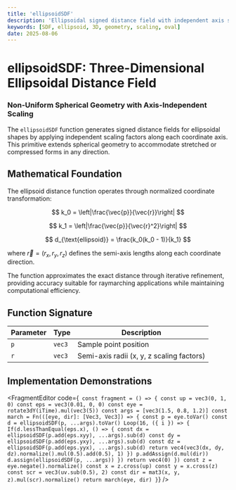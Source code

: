 ```yaml
---
title: 'ellipsoidSDF'
description: 'Ellipsoidal signed distance field with independent axis scaling'
keywords: [SDF, ellipsoid, 3D, geometry, scaling, oval]
date: 2025-08-06
---
```



# ellipsoidSDF: Three-Dimensional Ellipsoidal Distance Field

### Non-Uniform Spherical Geometry with Axis-Independent Scaling

The `ellipsoidSDF` function generates signed distance fields for ellipsoidal shapes by applying independent scaling factors along each coordinate axis. This primitive extends spherical geometry to accommodate stretched or compressed forms in any direction.

## Mathematical Foundation

The ellipsoid distance function operates through normalized coordinate transformation:

$$
k_0 = \left|\frac{\vec{p}}{\vec{r}}\right|
$$

$$
k_1 = \left|\frac{\vec{p}}{\vec{r}^2}\right|
$$

$$
d_{\text{ellipsoid}} = \frac{k_0(k_0 - 1)}{k_1}
$$

where $\vec{r} = (r_x, r_y, r_z)$ defines the semi-axis lengths along each coordinate direction.

The function approximates the exact distance through iterative refinement, providing accuracy suitable for raymarching applications while maintaining computational efficiency.

## Function Signature

| Parameter | Type   | Description                               |
| --------- | ------ | ----------------------------------------- |
| `p`       | `vec3` | Sample point position                     |
| `r`       | `vec3` | Semi-axis radii (x, y, z scaling factors) |

## Implementation Demonstrations

<FragmentEditor
        code={`
const fragment = () => {
        const up = vec3(0, 1, 0)
        const eps = vec3(0.01, 0, 0)
        const eye = rotate3dY(iTime).mul(vec3(5))
        const args = [vec3(1.5, 0.8, 1.2)]
        const march = Fn(([eye, dir]: [Vec3, Vec3]) => {
                const p = eye.toVar()
                const d = ellipsoidSDF(p, ...args).toVar()
                Loop(16, ({ i }) => {
                        If(d.lessThanEqual(eps.x), () => {
                                const dx = ellipsoidSDF(p.add(eps.xyy), ...args).sub(d)
                                const dy = ellipsoidSDF(p.add(eps.yxy), ...args).sub(d)
                                const dz = ellipsoidSDF(p.add(eps.yyx), ...args).sub(d)
                                return vec4(vec3(dx, dy, dz).normalize().mul(0.5).add(0.5), 1)
                        })
                        p.addAssign(d.mul(dir))
                        d.assign(ellipsoidSDF(p, ...args))
                })
                return vec4(0)
        })
        const z = eye.negate().normalize()
        const x = z.cross(up)
        const y = x.cross(z)
        const scr = vec3(uv.sub(0.5), 2)
        const dir = mat3(x, y, z).mul(scr).normalize()
        return march(eye, dir)
}`}
/>
